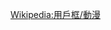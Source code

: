 {{Userbox
|id=[[新世紀福音戰士劇場版：THE END OF EVANGELION|<span style= color:red>EOE</span>]]
|id-c= black
|id-fc= red 
|id-s= 
|info= 這個用戶喜欢在'''[[LCL之海|<span style= color:#FFFF00>LCL之海</span>]]'''中炫耀高超的泳技。
|info-c= #C10003
|info-s= 10
|info-fc= white
|border-c= black
}}
<includeonly>[[Category:喜歡End of Evangelion的維基人|{{PAGENAME}}]]</includeonly>
<noinclude>{{clear}}[[Wikipedia:用戶框/動漫]]</noinclude>